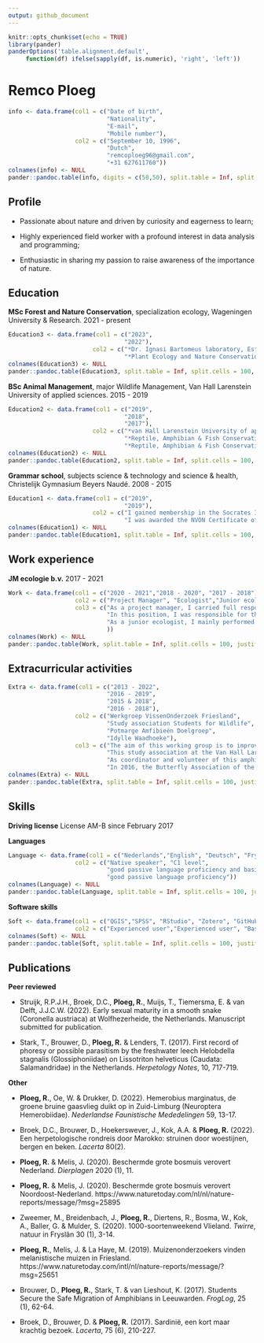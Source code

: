 ```yaml
---
output: github_document
---
```


```r
knitr::opts_chunk$set(echo = TRUE)
library(pander)
panderOptions('table.alignment.default',
     function(df) ifelse(sapply(df, is.numeric), 'right', 'left'))
```

Remco Ploeg
======================
```r
info <- data.frame(col1 = c("Date of birth",
                            "Nationality",
                            "E-mail",
                            "Mobile number"),
                   col2 = c("September 10, 1996",
                            "Dutch",
                            "remcoploeg96@gmail.com",
                            "+31 627611760"))
colnames(info) <- NULL
pander::pandoc.table(info, digits = c(50,50), split.table = Inf, split.cells = 100, justify = "left")
```

Profile
-------
* Passionate about nature and driven by curiosity and eagerness to learn;

* Highly experienced field worker with a profound interest in data analysis and programming;

* Enthusiastic in sharing my passion to raise awareness of the importance of nature.

Education
---------
**MSc Forest and Nature Conservation**, specialization ecology, Wageningen University & Research. 2021 - present 

```r
Education3 <- data.frame(col1 = c("2023",
                                 "2022"),
                        col2 = c("*Dr. Ignasi Bartomeus laboratory, Estación Biológica de Doñana - CSIC (ES)* , For my internship, I am Currently working on the SHOWCASE project in the Experimental Biodiversity Area in Spain, supervised by Dr. Ignasi Bartomeus Roig and dr. Elena Velado Alonso. I study the effect of green covers in stone fruit orchards on pollinator-, spider-, and plant diversity.",
                                 "*Plant Ecology and Nature Conservation group (prof. David Kleijn), Wageningen University and Research (NL)* For my MSc thesis, titled 'Flowers, a measurement instrument for grassland biodiversity' and supervised by Reinier de Vries MSc and Dr. Jose van Paassen, I collected and identified insects in Dutch grasslands to test the indicative value of flowers on grassland biodiversity. The study is part of the SHOWCASE project."))
colnames(Education3) <- NULL
pander::pandoc.table(Education3, split.table = Inf, split.cells = 100, justify = "left")
```

**BSc Animal Management**, major Wildlife Management, Van Hall Larenstein University of applied sciences. 2015 - 2019

```r
Education2 <- data.frame(col1 = c("2019",
                                 "2018",
                                 "2017"),
                        col2 = c("*van Hall Larenstein University of applied sciences* For my BSc thesis, titled 'Houtwallen: een insectenwalhalla in agrarisch landschap' and supervised by Jelmer van Belle MSc and dr. Arjen Strijkstra, I studied the effect of hedge rows on insect communities in grasslands and croplands. The thesis is awarded the Th. van Welderen Rengers thesis prize",
                                 "*Reptile, Amphibian & Fish Conservation Netherlands (RAVON)* During this internship, supervised by Richard Struijk MSc, I studied the effectiveness of green bridges in connecting reptile populations in the Veluwe area.",
                                 "*Reptile, Amphibian & Fish Conservation Netherlands (RAVON)* During this internship, supervised by Tariq Stark, I studied the prevalence of amphibiocystidium, a parasitic fungus, in palmate newt populations in the south of the Netherlands."))
colnames(Education2) <- NULL
pander::pandoc.table(Education2, split.table = Inf, split.cells = 100, justify = "left")
```

**Grammar school**, subjects science & technology and science & health, Christelijk Gymnasium Beyers Naudé. 2008 - 2015 

```r
Education1 <- data.frame(col1 = c("2019",
                                 "2019"),
                        col2 = c("I gained membership in the Socrates International Honour Society, a network of high-achieving students, by completing grammar school with an average grade of over 7.5.",
                                 "I was awarded the NVON Certificate of special achievement in chemistry by passing my exam in chemistry with a 9.6 grade."))
colnames(Education1) <- NULL
pander::pandoc.table(Education1, split.table = Inf, split.cells = 100, justify = "left")
```

Work experience
---------------
**JM ecologie b.v.** 2017 - 2021 

```r
Work <- data.frame(col1 = c("2020 - 2021","2018 - 2020", "2017 - 2018"),
                   col2 = c("Project Manager", "Ecologist","Junior ecologist"),
                   col3 = c("As a project manager, I carried full responsibility for the bigger projects. Next to the tasks I already had, I had to maintain contact with my clients and other stakeholders, coordinate the colleagues that were working in my projects, and control the quality of their work",
                            "In this position, I was responsible for the smaller projects and writing consultancy reports that were based on the results of my own fieldwork.",
                            "As a junior ecologist, I mainly performed fieldwork to bats in buildings and amphibians and fish in farmlands."
                            ))
colnames(Work) <- NULL
pander::pandoc.table(Work, split.table = Inf, split.cells = 100, justify = "left")
```

Extracurricular activities
--------------------------

```r
Extra <- data.frame(col1 = c("2013 - 2022",
                            "2016 - 2019",
                            "2015 & 2018",
                            "2016 - 2018"),
                   col2 = c("Werkgroep VissenOnderzoek Friesland",
                            "Study association Students for Wildlife",
                            "Potmarge Amfibieën Doelgroep",
                            "Idylle Waadhoeke"),
                   col3 = c("The aim of this working group is to improve knowledge of the distribution of freshwater fish in the province of Friesland and to support a better protection. Being an active member for nine years and one of two coordinators for three years, I gained extensive experience with researching freshwater fish using various methods. Next to that, I organized many excursions to keep distribution data updated and to educate adults and children about the unknown flora and fauna that lives below the water surface. My contribution to this working group is one of the reasons that I was awarded the Youth Lenders Award by the NGO RAVON",
                            "This study association at the Van Hall Larenstein University of applied sciences regularly organizes excursions and presentations about the wild flora and fauna of the Netherlands. In a team of around seven students, I was a general coordinator for two years and chairman for one year. During my chairmanship, one of the most successful activities was the on-campus Bioblitz. With the help of species experts, students, and citizens, we were able to record 431 species in the area, and thanks to the local media attention, we could reach even more people in the city of Leeuwarden.",
                            "As coordinator and volunteer of this amphibian migration road crossing project, I contributed to the safe migration of Amphibians in the city of Leeuwarden. Being a coordinator in a team of four, I was responsible for the coordination of the volunteers that helped the amphibians cross the road every morning and evening. I also gave practicals to high school students of the local school and children living in the neighborhood about amphibians and aquatic life in the area.",
                            "In 2016, the Butterfly Association of the Netherlands awarded a €10.000 prize to the best citizen initiative to create a local wild butterfly garden. In consultation with the municipality of Franeker, my hometown, they agreed to provide an area of 2 hectares. I gathered a group of citizens, a primary school, and a gardening business that were willing to participate, and after presenting our plan to the Butterfly Association, we won the prize, and the butterfly garden was realized. Nowadays it is a popular place for the citizens of Franeker to visit, bringing them closer to nature."))
colnames(Extra) <- NULL
pander::pandoc.table(Extra, split.table = Inf, split.cells = 100, justify = "left")
```

Skills
------
**Driving license**
License AM-B since February 2017

**Languages**
```r
Language <- data.frame(col1 = c("Nederlands","English", "Deutsch", "Frysk"),
                   col2 = c("Native speaker", "C1 level",
                            "good passive language proficiency and basic speaking",
                            "good passive language proficiency"))
colnames(Language) <- NULL
pander::pandoc.table(Language, split.table = Inf, split.cells = 100, justify = "left")
```

**Software skills**
```r
Soft <- data.frame(col1 = c("QGIS","SPSS", "RStudio", "Zotero", "GitHub"),
                   col2 = c("Experienced user","Experienced user", "Basic training and one year of experience", "Starter", "Starter"))
colnames(Soft) <- NULL
pander::pandoc.table(Soft, split.table = Inf, split.cells = 100, justify = "left")
```

**Publications**
----------------
**Peer reviewed**

* Struijk, R.P.J.H., Broek, D.C., **Ploeg, R.**, Muijs, T., Tiemersma, E. & van Delft, J.J.C.W. (2022). Early sexual maturity in a smooth snake (Coronella austriaca) at Wolfhezerheide, the Netherlands. Manuscript submitted for publication.

* Stark, T., Brouwer, D., **Ploeg, R.** & Lenders, T. (2017). First record of phoresy or possible parasitism by the freshwater leech Helobdella stagnalis (Glossiphoniidae) on Lissotriton helveticus (Caudata: Salamandridae) in the Netherlands. *Herpetology Notes*, 10, 717-719.

**Other**

* **Ploeg, R.**, Oe, W. & Drukker, D. (2022). Hemerobius marginatus, de groene bruine gaasvlieg duikt op in Zuid-Limburg (Neuroptera Hemerobiidae). *Nederlandse Faunistische Mededelingen* 59, 13-17.

* Broek, D.C., Brouwer, D., Hoekerswever, J., Kok, A.A. & **Ploeg, R.** (2022). Een herpetologische rondreis door Marokko: struinen door woestijnen, bergen en beken. *Lacerta* 80(2).

* **Ploeg, R.** & Melis, J. (2020). Beschermde grote bosmuis verovert Nederland. *Dierplagen* 2020 (1), 11.

* **Ploeg, R.** & Melis, J. (2020). Beschermde grote bosmuis verovert Noordoost-Nederland. https://www.naturetoday.com/nl/nl/nature-reports/message/?msg=25895

* Zweemer, M., Breidenbach, J., **Ploeg, R.**, Diertens, R., Bosma, W., Kok, A., Baller, G. & Mulder, S. (2020). 1000-soortenweekend Vlieland. *Twirre*, natuur in Fryslân 30 (1), 3-14.

* **Ploeg, R.**, Melis, J. & La Haye, M. (2019). Muizenonderzoekers vinden melanistische muizen in Friesland. https://www.naturetoday.com/intl/nl/nature-reports/message/?msg=25651

* Brouwer, D., **Ploeg, R.**, Stark, T. & van Lieshout, K. (2017). Students Secure the Safe Migration of Amphibians in Leeuwarden. *FrogLog*, 25 (1), 62-64.

* Broek, D., Brouwer, D. & **Ploeg, R.** (2017). Sardinië, een kort maar krachtig bezoek. *Lacerta*, 75 (6), 210-227.